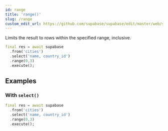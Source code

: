 ```yaml
---
id: range
title: 'range()'
slug: /range
custom_edit_url: https://github.com/supabase/supabase/edit/master/web/spec/supabase_dart_v1_ref.yml
---
```



Limits the result to rows within the specified range, inclusive.

```dart
final res = await supabase
  .from('cities')
  .select('name, country_id')
  .range(0,3)
  .execute();
```

## Examples

### With `select()`

```dart
final res = await supabase
  .from('cities')
  .select('name, country_id')
  .range(0,3)
  .execute();
```
